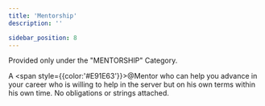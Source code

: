 ```yaml
---
title: 'Mentorship'
description: ''

sidebar_position: 8
---
```


Provided only under the "MENTORSHIP" Category.

A <span style={{color:'#E91E63'}}>@Mentor</span> who can help you advance in your career who is willing to help in the server but on his own terms within his own time. No obligations or strings attached.

